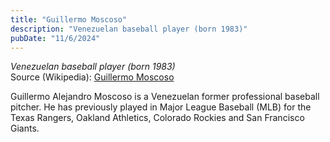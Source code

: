 ```yaml
---
title: "Guillermo Moscoso"
description: "Venezuelan baseball player (born 1983)"
pubDate: "11/6/2024"
---
```


*Venezuelan baseball player (born 1983)*  
Source (Wikipedia): [Guillermo Moscoso][1]

Guillermo Alejandro Moscoso is a Venezuelan former professional baseball pitcher. He has previously played in Major League Baseball (MLB) for the Texas Rangers, Oakland Athletics, Colorado Rockies and San Francisco Giants.

[1]: https://en.wikipedia.org/wiki/Guillermo_Moscoso
